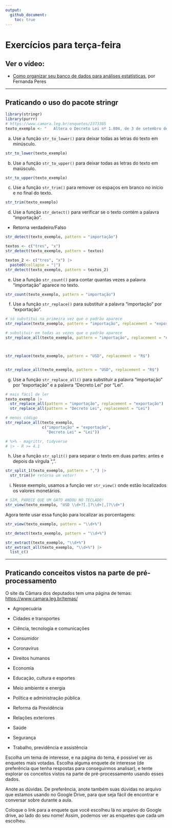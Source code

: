 ```yaml
---
output: 
  github_document:
    toc: true
---
```


# Exercícios para terça-feira

## Ver o vídeo: 

-   [Como organizar seu banco de dados para análises estatísticas](https://www.youtube.com/watch?v=wzfPR2oQ61A), por Fernanda Peres

---

## Praticando o uso do pacote stringr

```r
library(stringr)
library(purrr)
# https://www.camara.leg.br/enquetes/2373385
texto_exemplo <- "   Altera o Decreto Lei nº 1.804, de 3 de setembro de 1980, para aumentar o valor de minimis na importação de USD 50,00 para USD 100,00, reduzir a alíquota do imposto de importação de 60% para 20% e aumentar o valor máximo das remessas expressas de USD 3.000,00 para USD 5.000,00.   "
```

a) Use a função `str_to_lower()` para deixar todas as letras do texto em minúsculo.

```r
str_to_lower(texto_exemplo)
```

b) Use a função `str_to_upper()` para deixar todas as letras do texto em maiúsculo.

```r
str_to_upper(texto_exemplo)
```   

c) Use a função `str_trim()` para remover os espaços em branco no início e no final do texto.

```r
str_trim(texto_exemplo)
```


d) Use a função `str_detect()` para verificar se o texto contém a palavra "importação".

- Retorna verdadeiro/Falso

```r
str_detect(texto_exemplo, pattern = "importação")
```

```r
textos <- c("tres", "x")
str_detect(texto_exemplo, pattern = textos)
```

```r
textos_2 <- c("tres", "x") |> 
  paste0(collapse = "|")
str_detect(texto_exemplo, pattern = textos_2)
```


e) Use a função `str_count()` para contar quantas vezes a palavra "importação" aparece no texto.

```r
str_count(texto_exemplo, pattern = "importação")
```


f) Use a função `str_replace()` para substituir a palavra "importação" por "exportação".

```r
# só substitui na primeira vez que o padrão aparece
str_replace(texto_exemplo, pattern = "importação", replacement = "exportação")

# substituir em todas as vezes que o padrão aparece
str_replace_all(texto_exemplo, pattern = "importação", replacement = "exportação")



str_replace(texto_exemplo, pattern = "USD", replacement = "R$")


str_replace_all(texto_exemplo, pattern = "USD", replacement = "R$")
```

g) Use a função `str_replace_all()` para substituir a palavra "importação" por "exportação" e a palavra "Decreto Lei" por "Lei".

```r
# mais fácil de ler
texto_exemplo |>
  str_replace_all(pattern = "importação", replacement = "exportação") |>
  str_replace_all(pattern = "Decreto Lei", replacement = "Lei")

# menos código
str_replace_all(texto_exemplo, 
                c("importação" = "exportação",
                  "Decreto Lei" = "Lei"))
```
```r
# %>% - magrittr, tidyverse 
# |> - R >= 4.1 
```


h) Use a função `str_split()` para separar o texto em duas partes: antes e depois da vírgula ",".

```r
str_split_1(texto_exemplo, pattern = ",") |> 
  str_trim()# retorna um vetor!
```

i) Nesse exemplo, usamos a função ver `str_view()` onde estão localizados os  valores monetários. 

```r
# SIM, PARECE QUE UM GATO ANDOU NO TECLADO!
str_view(texto_exemplo, "USD \\d+?[.]?\\d+[,]?\\d+")
```

Agora tente usar essa função para localizar as porcentagens:

```r
str_view(texto_exemplo, pattern = "\\d+%")

str_detect(texto_exemplo, pattern = "\\d+%")
```

```r
str_extract(texto_exemplo, "\\d+%")
str_extract_all(texto_exemplo, "\\d+%") |> 
  list_c()
```

----

## Praticando conceitos vistos na parte de pré-processamento

O site da Câmara dos deputados tem uma página de temas:
<https://www.camara.leg.br/temas/>

- Agropecuária

- Cidades e transportes

- Ciência, tecnologia e comunicações

- Consumidor

- Coronavírus

- Direitos humanos

- Economia

- Educação, cultura e esportes

- Meio ambiente e energia

- Política e administração pública

- Reforma da Previdência

- Relações exteriores

- Saúde

- Segurança

- Trabalho, previdência e assistência

Escolha um tema de interesse, e na página do tema, é possível ver as enquetes mais votadas. Escolha alguma enquete de interesse (de preferência que tenha respostas para conseguirmos analisar), e tente explorar os conceitos vistos na parte de pré-processamento usando esses dados.



Anote as dúvidas. De preferência, anote também suas dúvidas no arquivo que estamos usando no Google Drive, para que seja fácil de encontrar e conversar sobre durante a aula.

Coloque o link para a enquete que você escolheu lá no arquivo do Google drive, ao lado do seu nome! Assim, podemos ver as enquetes que cada um escolheu.









